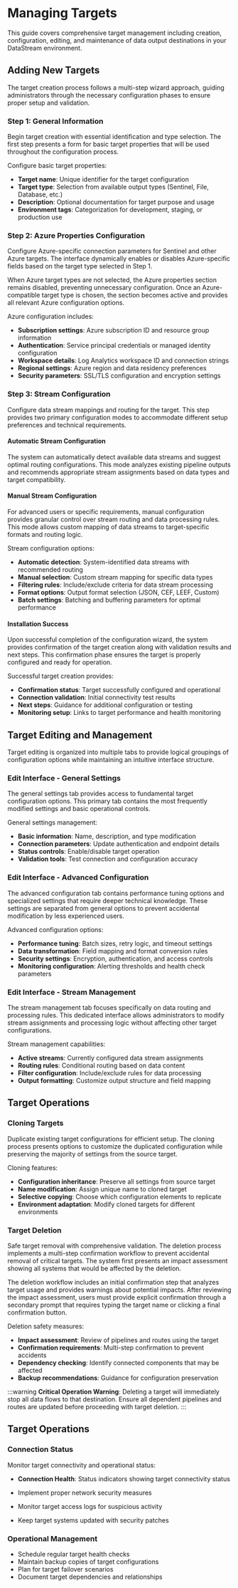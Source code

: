 # Managing Targets

This guide covers comprehensive target management including creation, configuration, editing, and maintenance of data output destinations in your DataStream environment.

## Adding New Targets

The target creation process follows a multi-step wizard approach, guiding administrators through the necessary configuration phases to ensure proper setup and validation.

### Step 1: General Information

Begin target creation with essential identification and type selection. The first step presents a form for basic target properties that will be used throughout the configuration process.

Configure basic target properties:

- **Target name**: Unique identifier for the target configuration
- **Target type**: Selection from available output types (Sentinel, File, Database, etc.)
- **Description**: Optional documentation for target purpose and usage
- **Environment tags**: Categorization for development, staging, or production use

### Step 2: Azure Properties Configuration

Configure Azure-specific connection parameters for Sentinel and other Azure targets. The interface dynamically enables or disables Azure-specific fields based on the target type selected in Step 1.

When Azure target types are not selected, the Azure properties section remains disabled, preventing unnecessary configuration. Once an Azure-compatible target type is chosen, the section becomes active and provides all relevant Azure configuration options.

Azure configuration includes:

- **Subscription settings**: Azure subscription ID and resource group information
- **Authentication**: Service principal credentials or managed identity configuration
- **Workspace details**: Log Analytics workspace ID and connection strings
- **Regional settings**: Azure region and data residency preferences
- **Security parameters**: SSL/TLS configuration and encryption settings

### Step 3: Stream Configuration

Configure data stream mappings and routing for the target. This step provides two primary configuration modes to accommodate different setup preferences and technical requirements.

#### Automatic Stream Configuration

The system can automatically detect available data streams and suggest optimal routing configurations. This mode analyzes existing pipeline outputs and recommends appropriate stream assignments based on data types and target compatibility.

#### Manual Stream Configuration

For advanced users or specific requirements, manual configuration provides granular control over stream routing and data processing rules. This mode allows custom mapping of data streams to target-specific formats and routing logic.

Stream configuration options:

- **Automatic detection**: System-identified data streams with recommended routing
- **Manual selection**: Custom stream mapping for specific data types
- **Filtering rules**: Include/exclude criteria for data stream processing
- **Format options**: Output format selection (JSON, CEF, LEEF, Custom)
- **Batch settings**: Batching and buffering parameters for optimal performance

#### Installation Success

Upon successful completion of the configuration wizard, the system provides confirmation of the target creation along with validation results and next steps. This confirmation phase ensures the target is properly configured and ready for operation.

Successful target creation provides:

- **Confirmation status**: Target successfully configured and operational
- **Connection validation**: Initial connectivity test results
- **Next steps**: Guidance for additional configuration or testing
- **Monitoring setup**: Links to target performance and health monitoring

## Target Editing and Management

Target editing is organized into multiple tabs to provide logical groupings of configuration options while maintaining an intuitive interface structure.

### Edit Interface - General Settings

The general settings tab provides access to fundamental target configuration options. This primary tab contains the most frequently modified settings and basic operational controls.

General settings management:

- **Basic information**: Name, description, and type modification
- **Connection parameters**: Update authentication and endpoint details
- **Status controls**: Enable/disable target operation
- **Validation tools**: Test connection and configuration accuracy

### Edit Interface - Advanced Configuration

The advanced configuration tab contains performance tuning options and specialized settings that require deeper technical knowledge. These settings are separated from general options to prevent accidental modification by less experienced users.

Advanced configuration options:

- **Performance tuning**: Batch sizes, retry logic, and timeout settings
- **Data transformation**: Field mapping and format conversion rules
- **Security settings**: Encryption, authentication, and access controls
- **Monitoring configuration**: Alerting thresholds and health check parameters

### Edit Interface - Stream Management

The stream management tab focuses specifically on data routing and processing rules. This dedicated interface allows administrators to modify stream assignments and processing logic without affecting other target configurations.

Stream management capabilities:

- **Active streams**: Currently configured data stream assignments
- **Routing rules**: Conditional routing based on data content
- **Filter configuration**: Include/exclude rules for data processing
- **Output formatting**: Customize output structure and field mapping

## Target Operations

### Cloning Targets

Duplicate existing target configurations for efficient setup. The cloning process presents options to customize the duplicated configuration while preserving the majority of settings from the source target.

Cloning features:

- **Configuration inheritance**: Preserve all settings from source target
- **Name modification**: Assign unique name to cloned target
- **Selective copying**: Choose which configuration elements to replicate
- **Environment adaptation**: Modify cloned targets for different environments

### Target Deletion

Safe target removal with comprehensive validation. The deletion process implements a multi-step confirmation workflow to prevent accidental removal of critical targets. The system first presents an impact assessment showing all systems that would be affected by the deletion.

The deletion workflow includes an initial confirmation step that analyzes target usage and provides warnings about potential impacts. After reviewing the impact assessment, users must provide explicit confirmation through a secondary prompt that requires typing the target name or clicking a final confirmation button.

Deletion safety measures:

- **Impact assessment**: Review of pipelines and routes using the target
- **Confirmation requirements**: Multi-step confirmation to prevent accidents
- **Dependency checking**: Identify connected components that may be affected
- **Backup recommendations**: Guidance for configuration preservation

:::warning
**Critical Operation Warning**: Deleting a target will immediately stop all data flows to that destination. Ensure all dependent pipelines and routes are updated before proceeding with target deletion.
:::

## Target Operations

### Connection Status

Monitor target connectivity and operational status:

- **Connection Health**: Status indicators showing target connectivity status




- Implement proper network security measures
- Monitor target access logs for suspicious activity
- Keep target systems updated with security patches

### Operational Management
- Schedule regular target health checks
- Maintain backup copies of target configurations
- Plan for target failover scenarios
- Document target dependencies and relationships
